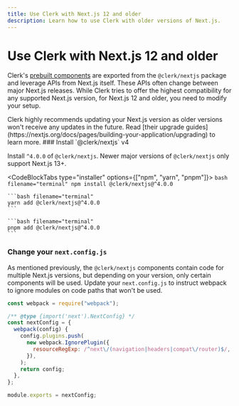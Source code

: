 ```yaml
---
title: Use Clerk with Next.js 12 and older
description: Learn how to use Clerk with older versions of Next.js.
---
```


# Use Clerk with Next.js 12 and older

Clerk's [prebuilt components](/docs/components/overview) are exported from the `@clerk/nextjs` package and leverage APIs from Next.js itself. These APIs often change between major Next.js releases. While Clerk tries to offer the highest compatibility for any supported Next.js version, for Next.js 12 and older, you need to modify your setup.

<Callout type="warning">
  Clerk highly recommends updating your Next.js version as older versions won't receive any updates in the future. Read [their upgrade guides](https://nextjs.org/docs/pages/building-your-application/upgrading) to learn more.
</Callout>

<Steps>
  ### Install `@clerk/nextjs` v4

  Install `^4.0.0` of `@clerk/nextjs`. Newer major versions of `@clerk/nextjs` only support Next.js 13+.

  <CodeBlockTabs type="installer" options={["npm", "yarn", "pnpm"]}>
    ```bash filename="terminal"
    npm install @clerk/nextjs@^4.0.0
    ```

    ```bash filename="terminal"
    yarn add @clerk/nextjs@^4.0.0
    ```

    ```bash filename="terminal"
    pnpm add @clerk/nextjs@^4.0.0
    ```
  </CodeBlockTabs>

  ### Change your `next.config.js`

  As mentioned previously, the `@clerk/nextjs` components contain code for multiple Next.js versions, but depending on your version, only certain components will be used. Update your `next.config.js` to instruct webpack to ignore modules on code paths that won't be used.

  ```js filename="next.config.js" {1,5-12}
  const webpack = require("webpack");

  /** @type {import('next').NextConfig} */
  const nextConfig = {
    webpack(config) {
      config.plugins.push(
        new webpack.IgnorePlugin({
          resourceRegExp: /^next\/(navigation|headers|compat\/router)$/,
        }),
      );
      return config;
    },
  };

  module.exports = nextConfig;
  ```
</Steps>
